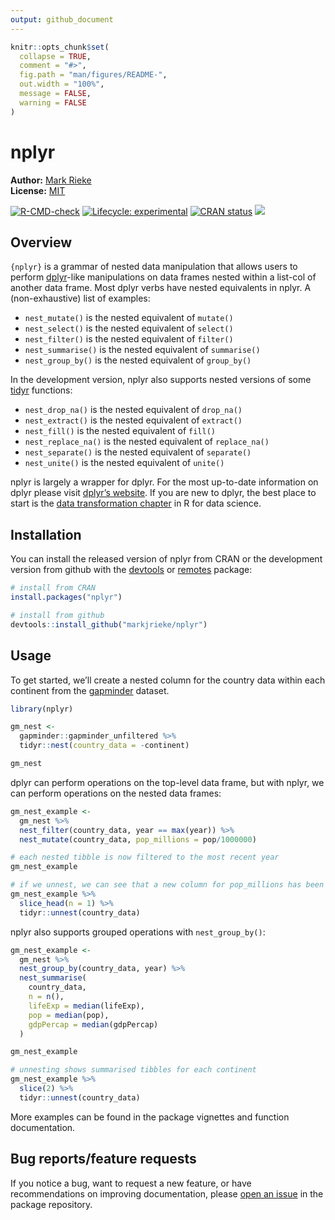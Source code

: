 ```yaml
---
output: github_document
---
```


<!-- README.md is generated from README.Rmd. Please edit that file -->

```r
knitr::opts_chunk$set(
  collapse = TRUE,
  comment = "#>",
  fig.path = "man/figures/README-",
  out.width = "100%",
  message = FALSE,
  warning = FALSE
)
```

# nplyr

**Author:** [Mark Rieke](https://www.thedatadiary.net/about/)<br/>
**License:** [MIT](https://github.com/markjrieke/nplyr/blob/main/LICENSE)

<!-- badges: start -->
[![R-CMD-check](https://github.com/markjrieke/nplyr/workflows/R-CMD-check/badge.svg)](https://github.com/markjrieke/nplyr/actions)
[![Lifecycle: experimental](https://img.shields.io/badge/lifecycle-experimental-orange.svg)](https://lifecycle.r-lib.org/articles/stages.html#experimental)
[![CRAN status](https://www.r-pkg.org/badges/version/nplyr)](https://CRAN.R-project.org/package=nplyr)
[![](https://cranlogs.r-pkg.org/badges/grand-total/nplyr)](https://cran.r-project.org/package=nplyr)
<!-- badges: end -->

## Overview

`{nplyr}` is a grammar of nested data manipulation that allows users to perform [dplyr](https://dplyr.tidyverse.org/)-like manipulations on data frames nested within a list-col of another data frame. Most dplyr verbs have nested equivalents in nplyr. A (non-exhaustive) list of examples:

* `nest_mutate()` is the nested equivalent of `mutate()`
* `nest_select()` is the nested equivalent of `select()`
* `nest_filter()` is the nested equivalent of `filter()`
* `nest_summarise()` is the nested equivalent of `summarise()`
* `nest_group_by()` is the nested equivalent of `group_by()`

In the development version, nplyr also supports nested versions of some [tidyr](https://tidyr.tidyverse.org/) functions:

* `nest_drop_na()` is the nested equivalent of `drop_na()`
* `nest_extract()` is the nested equivalent of `extract()`
* `nest_fill()` is the nested equivalent of `fill()`
* `nest_replace_na()` is the nested equivalent of `replace_na()`
* `nest_separate()` is the nested equivalent of `separate()`
* `nest_unite()` is the nested equivalent of `unite()`

nplyr is largely a wrapper for dplyr. For the most up-to-date information on dplyr please visit [dplyr's website](https://dplyr.tidyverse.org). If you are new to dplyr, the best place to start is the [data transformation chapter](https://r4ds.had.co.nz/transform.html) in R for data science.

## Installation

You can install the released version of nplyr from CRAN or the development version from github with the [devtools](https://cran.r-project.org/package=devtools) or [remotes](https://cran.r-project.org/package=remotes) package:

```r
# install from CRAN
install.packages("nplyr")

# install from github
devtools::install_github("markjrieke/nplyr")
```

## Usage

To get started, we'll create a nested column for the country data within each continent from the [gapminder](https://CRAN.R-project.org/package=gapminder) dataset.

```r
library(nplyr)

gm_nest <- 
  gapminder::gapminder_unfiltered %>%
  tidyr::nest(country_data = -continent)

gm_nest
```

dplyr can perform operations on the top-level data frame, but with nplyr, we can perform operations on the nested data frames:

```r
gm_nest_example <- 
  gm_nest %>%
  nest_filter(country_data, year == max(year)) %>%
  nest_mutate(country_data, pop_millions = pop/1000000)

# each nested tibble is now filtered to the most recent year
gm_nest_example

# if we unnest, we can see that a new column for pop_millions has been added
gm_nest_example %>%
  slice_head(n = 1) %>%
  tidyr::unnest(country_data)
```

nplyr also supports grouped operations with `nest_group_by()`:

```r
gm_nest_example <- 
  gm_nest %>%
  nest_group_by(country_data, year) %>%
  nest_summarise(
    country_data, 
    n = n(),
    lifeExp = median(lifeExp),
    pop = median(pop),
    gdpPercap = median(gdpPercap)
  )

gm_nest_example

# unnesting shows summarised tibbles for each continent
gm_nest_example %>%
  slice(2) %>%
  tidyr::unnest(country_data)
```

More examples can be found in the package vignettes and function documentation.

## Bug reports/feature requests

If you notice a bug, want to request a new feature, or have recommendations on improving documentation, please [open an issue](https://github.com/markjrieke/nplyr/issues) in the package repository. 
